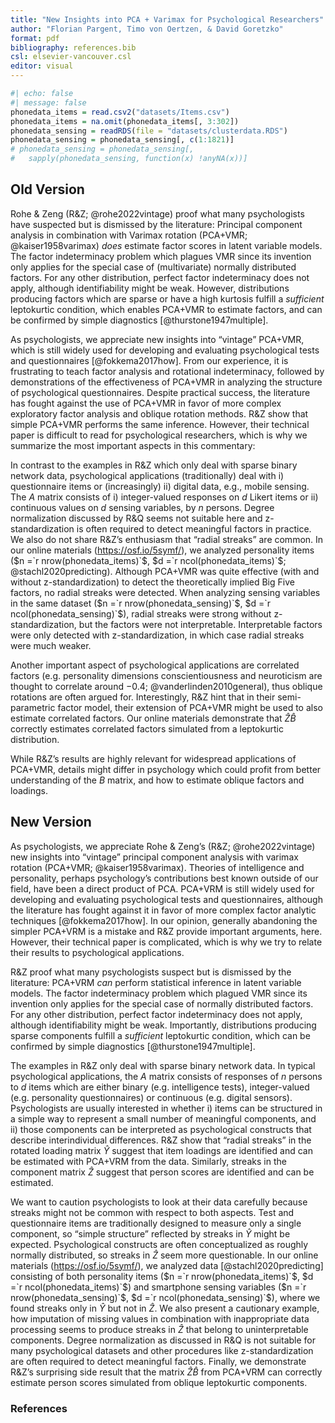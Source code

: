 ```yaml
---
title: "New Insights into PCA + Varimax for Psychological Researchers"
author: "Florian Pargent, Timo von Oertzen, & David Goretzko"
format: pdf
bibliography: references.bib
csl: elsevier-vancouver.csl
editor: visual
---
```


```r
#| echo: false
#| message: false
phonedata_items = read.csv2("datasets/Items.csv")
phonedata_items = na.omit(phonedata_items[, 3:302])
phonedata_sensing = readRDS(file = "datasets/clusterdata.RDS")
phonedata_sensing = phonedata_sensing[, c(1:1821)]
# phonedata_sensing = phonedata_sensing[, 
#   sapply(phonedata_sensing, function(x) !anyNA(x))]
```

## Old Version

Rohe & Zeng (R&Z; @rohe2022vintage) proof what many psychologists have suspected but is dismissed by the literature: Principal component analysis in combination with Varimax rotation (PCA+VMR\; @kaiser1958varimax) *does* estimate factor scores in latent variable models. The factor indeterminacy problem which plagues VMR since its invention only applies for the special case of (multivariate) normally distributed factors. For any other distribution, perfect factor indeterminacy does not apply, although identifiability might be weak. However, distributions producing factors which are sparse or have a high kurtosis fulfill a *sufficient* leptokurtic condition, which enables PCA+VMR to estimate factors, and can be confirmed by simple diagnostics [@thurstone1947multiple].

As psychologists, we appreciate new insights into “vintage” PCA+VMR, which is still widely used for developing and evaluating psychological tests and questionnaires [@fokkema2017how]. From our experience, it is frustrating to teach factor analysis and rotational indeterminacy, followed by demonstrations of the effectiveness of PCA+VMR in analyzing the structure of psychological questionnaires. Despite practical success, the literature has fought against the use of PCA+VMR in favor of more complex exploratory factor analysis and oblique rotation methods. R&Z show that simple PCA+VMR performs the same inference. However, their technical paper is difficult to read for psychological researchers, which is why we summarize the most important aspects in this commentary:

In contrast to the examples in R&Z which only deal with sparse binary network data, psychological applications (traditionally) deal with i) questionnaire items or (increasingly) ii) digital data, e.g., mobile sensing. The $A$ matrix consists of i) integer-valued responses on $d$ Likert items or ii) continuous values on $d$ sensing variables, by $n$ persons. Degree normalization discussed by R&Q seems not suitable here and z-standardization is often required to detect meaningful factors in practice. We also do not share R&Z’s enthusiasm that "radial streaks" are common. In our online materials (<https://osf.io/5symf/>), we analyzed personality items ($n =`r nrow(phonedata_items)`$, $d =`r ncol(phonedata_items)`$; @stachl2020predicting). Although PCA+VMR was quite effective (with and without z-standardization) to detect the theoretically implied Big Five factors, no radial streaks were detected. When analyzing sensing variables in the same dataset ($n =`r nrow(phonedata_sensing)`$, $d =`r ncol(phonedata_sensing)`$), radial streaks were strong without z-standardization, but the factors were not interpretable. Interpretable factors were only detected with z-standardization, in which case radial streaks were much weaker.

Another important aspect of psychological applications are correlated factors (e.g. personality dimensions conscientiousness and neuroticism are thought to correlate around $-0.4$; @vanderlinden2010general), thus oblique rotations are often argued for. Interestingly, R&Z hint that in their semi-parametric factor model, their extension of PCA+VMR might be used to also estimate correlated factors. Our online materials demonstrate that $\hat{Z}\hat{B}$ correctly estimates correlated factors simulated from a leptokurtic distribution.

While R&Z’s results are highly relevant for widespread applications of PCA+VMR, details might differ in psychology which could profit from better understanding of the $B$ matrix, and how to estimate oblique factors and loadings.

## New Version

As psychologists, we appreciate Rohe & Zeng's (R&Z; @rohe2022vintage) new insights into “vintage” principal component analysis with varimax rotation (PCA+VMR\; @kaiser1958varimax).
Theories of intelligence and personality, perhaps psychology's contributions best known outside of our field, have been a direct product of PCA.
PCA+VRM is still widely used for developing and evaluating psychological tests and questionnaires, although the literature has fought against it in favor of more complex factor analytic techniques [@fokkema2017how].
In our opinion, generally abandoning the simpler PCA+VRM is a mistake and R&Z provide important arguments, here.
However, their technical paper is complicated, which is why we try to relate their results to psychological applications.

R&Z proof what many psychologists suspect but is dismissed by the literature:
PCA+VRM *can* perform statistical inference in latent variable models.
The factor indeterminacy problem which plagued VMR since its invention only applies for the special case of normally distributed factors.
For any other distribution, perfect factor indeterminacy does not apply, although identifiability might be weak.
Importantly, distributions producing sparse components fulfill a *sufficient* leptokurtic condition, which can be confirmed by simple diagnostics [@thurstone1947multiple].

The examples in R&Z only deal with sparse binary network data.
In typical psychological applications, the $A$ matrix consists of responses of $n$ persons to $d$ items which are either binary (e.g. intelligence tests), integer-valued (e.g. personality questionnaires) or continuous (e.g. digital sensors).
Psychologists are usually interested in whether i) items can be structured in a simple way to represent a small number of meaningful components, and ii) those components can be interpreted as psychological constructs that describe interindividual differences.
R&Z show that "radial streaks" in the rotated loading matrix $\hat{Y}$ suggest that item loadings are identified and can be estimated with PCA+VRM from the data.
Similarly, streaks in the component matrix $\hat{Z}$ suggest that person scores are identified and can be estimated.

We want to caution psychologists to look at their data carefully because streaks might not be common with respect to both aspects. 
Test and questionnaire items are traditionally designed to measure only a single component, so "simple structure" reflected by streaks in $\hat{Y}$ might be expected.
Psychological constructs are often conceptualized as roughly normally distributed, so streaks in $\hat{Z}$ seem more questionable.
In our online materials (<https://osf.io/5symf/>), we analyzed data [@stachl2020predicting] consisting of both personality items ($n =`r nrow(phonedata_items)`$, $d =`r ncol(phonedata_items)`$) and smartphone sensing variables ($n =`r nrow(phonedata_sensing)`$, $d =`r ncol(phonedata_sensing)`$), where we found streaks only in $\hat{Y}$ but not in $\hat{Z}$.
We also present a cautionary example, how imputation of missing values in combination with inappropriate data processing seems to produce streaks in $\hat{Z}$ that belong to uninterpretable components.
Degree normalization as discussed in R&Q is not suitable for many psychological datasets and other procedures like z-standardization are often required to detect meaningful factors.
Finally, we demonstrate R&Z's surprising side result that the matrix $\hat{Z}\hat{B}$ from PCA+VRM can correctly estimate person scores simulated from oblique leptokurtic components.

### References

::: {#refs}
:::
